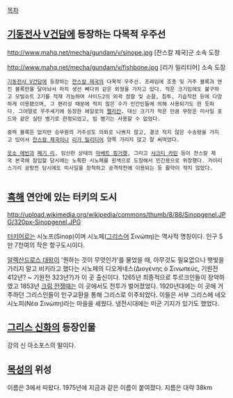[[목차]]

== [[기동전사 V건담]]에 등장하는 다목적 우주선 ==
http://www.mahq.net/mecha/gundam/v/sinope.jpg
[잔스칼 제국]군 소속 도장

http://www.mahq.net/mecha/gundam/v/fishbone.jpg
[리가 밀리티어] 소속 도장

 [[기동전사 V건담]]에 등장하는 [[잔스칼 제국]]의 다목적 우주선. 프레임에 조종 및 거주 블록과 엔진 블록만을 달아놔서 마치 생선 뼈다귀 같은 외형을 가지고 있다. 작은 크기임에도 불구하고 모빌슈트 2기를 적재 가능하여 사이드2의 외곽 정찰 및 순찰, 침투, 기습작전 등에 다양하게 이용됐으며, 그 편리성 때문에 적지 않은 수가 민간인들에 의해 사용되기도 한 듯하다. 그야말로 우주세기에 등장한 헤일로의 [[펠리칸]]. 대신 크기가 작은 만큼 무장은 미사일 포드와 같은 실탄 병기로 한정되었고, 빔 병기는 사용할 수 없었다.

 중력 블록은 없지만 승무원의 거주성도 의외로 나쁘지 않고, 결코 작지 않은 수송량을 가지고 있어서 [[잔스칼 제국]]이나 [[리가 밀리티어]] 양쪽 가리지 않고 잘 써먹었다. 

 [[웃소 에빈]]과 [[페기 리]], 임신한 상태의 [[마베트 핑거햇]], 그리고 [[샤크티 카린]] 등이 잔스칼 제국 본국에 잠입할 당시에는 노획한 시노페를 흰색으로 도장해서 민간용으로 위장했다. 카이리스기리 공방전 당시에도 미사일을 장착하고 공격작전에 이용되는 등 활약이 적지 않았다.
  

== [[흑해]] 연안에 있는 터키의 도시 ==
http://upload.wikimedia.org/wikipedia/commons/thumb/8/88/Sinopgenel.JPG/320px-Sinopgenel.JPG

[[터키어]]로는 시노프(Sinop)이며 시노페([[그리스어]] Σινώπη)는 역사적 명칭이다. 인구 5만 7천여의 작은 항구도시이다.

[[알렉산드로스 대왕]]이 '원하는 것이 무엇인가'를 물었을 때, 아무것도 필요없으니 햇빛을 가리지 말고 비키라고 했다는 시노페의 디오게네스(Διογένης ὁ Σινωπεύς, 기원전 412년? ~ 기원전 323년?)가 이 곳 출신이다. 1265년 최종적으로 투르크인들이 장악하였고 1853년 [[크림 전쟁]]때는 이 곳에서도 전투가 벌어졌었다. 1920년대에는 이 곳에 거주하던 그리스인들이 인구교환을 통해 그리스로 이주되었다. 이들은 서부 그리스에 네오 시노피(Νέα Σινώπη)라는 마을을 세웠다. 냉전시대에는 미군 기지가 있기도 했었다.


== [[그리스 신화]]의 등장인물 ==
강의 신 아소포스의 딸이다.

== [[목성]]의 위성 ==
이름은 3에서 따왔다. 1975년에 지금과 같은 이름이 붙여졌다. 지름은 대략 38km

